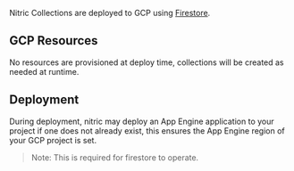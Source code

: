 Nitric Collections are deployed to GCP using [Firestore](https://cloud.google.com/firestore).

## GCP Resources

No resources are provisioned at deploy time, collections will be created as needed at runtime.

## Deployment

During deployment, nitric may deploy an App Engine application to your project if one does not already exist, this ensures the App Engine region of your GCP project is set.

> Note: This is required for firestore to operate.
